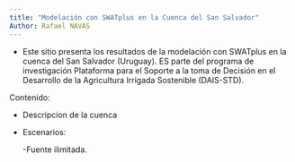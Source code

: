 ```yaml
---
title: "Modelación con SWATplus en la Cuenca del San Salvador"
Author: Rafael NAVAS
---
```


- Este sitio presenta los resultados de la modelación con SWATplus en la cuenca del San Salvador (Uruguay). ES parte del programa de investigación Plataforma para el Soporte a la toma de Decisión en el Desarrollo de la Agricultura Irrigada Sostenible (DAIS-STD). 

Contenido:

- Descripcion de la cuenca
- Escenarios:

  -Fuente ilimitada.
